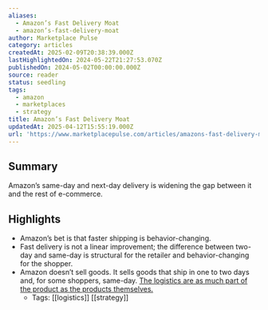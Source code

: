 ```yaml
---
aliases:
  - Amazon’s Fast Delivery Moat
  - amazon’s-fast-delivery-moat
author: Marketplace Pulse
category: articles
createdAt: 2025-02-09T20:38:39.000Z
lastHighlightedOn: 2024-05-22T21:27:53.070Z
publishedOn: 2024-05-02T00:00:00.000Z
source: reader
status: seedling
tags:
  - amazon
  - marketplaces
  - strategy
title: Amazon’s Fast Delivery Moat
updatedAt: 2025-04-12T15:55:19.000Z
url: 'https://www.marketplacepulse.com/articles/amazons-fast-delivery-moat'
---
```

## Summary

Amazon’s same-day and next-day delivery is widening the gap between it and the rest of e-commerce.

## Highlights

- Amazon’s bet is that faster shipping is behavior-changing.
- Fast delivery is not a linear improvement; the difference between two-day and same-day is structural for the retailer and behavior-changing for the shopper.
- Amazon doesn’t sell goods. It sells goods that ship in one to two days and, for some shoppers, same-day. [The logistics are as much part of the product as the products themselves.](https://www.marketplacepulse.com/articles/amazon-sells-fast-shipping-not-products)
    - Tags: [[logistics]] [[strategy]]
